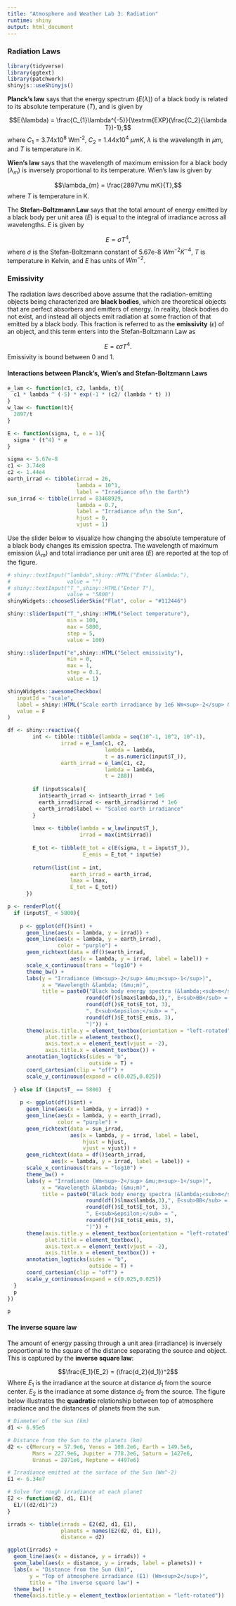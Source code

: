 ```yaml
---
title: "Atmosphere and Weather Lab 3: Radiation"
runtime: shiny
output: html_document
---
```

### Radiation Laws

```r
library(tidyverse)
library(ggtext)
library(patchwork)
shinyjs::useShinyjs()
```

**Planck's law** says that the energy spectrum ($E(\lambda)$) of a black body is related to its absolute temperature ($T$), and is given by

$$E(\lambda) = \frac{C_{1}\lambda^{-5}}{\textrm{EXP}(\frac{C_2}{\lambda T})-1},$$
where $C_1$ = 3.74x10^8^ Wm^-2^, $C_2$ = 1.44x10^4^ $\mu mK$, $\lambda$ is the wavelength in $\mu m$, and $T$ is temperature in K. 

**Wien's law** says that the wavelength of maximum emission for a black body ($\lambda_m$) is inversely proportional to its temperature. Wien's law is given by

$$\lambda_{m} = \frac{2897\mu mK}{T},$$
where $T$ is temperature in K.

The **Stefan-Boltzmann Law** says that the total amount of energy emitted by a black body per unit area ($E$) is equal to the integral of irradiance across all wavelengths. $E$ is given by 

$$E = \sigma T^4,$$
where $\sigma$ is the Stefan-Boltzmann constant of 5.67e-8 $Wm^{-2}K^{-4}$, $T$ is temperature in Kelvin, and $E$ has units of $Wm^{-2}$. 

### Emissivity

The radiation laws described above assume that the radiation-emitting objects being characterized are **black bodies**, which are theoretical objects that are perfect absorbers and emitters of energy. In reality, black bodies do not exist, and instead all objects emit radiation at some fraction of that emitted by a black body. This fraction is referred to as the **emissivity** ($\epsilon$) of an object, and this term enters into the Stefan-Boltzmann Law as

$$E = \epsilon \sigma T^4.$$
Emissivity is bound between 0 and 1.

#### Interactions between Planck's, Wien's and Stefan-Boltzmann Laws

```r
e_lam <- function(c1, c2, lambda, t){
  c1 * lambda ^ (-5) * exp(-1 * (c2/ (lambda * t) ))
}
w_law <- function(t){
  2897/t
}

E <- function(sigma, t, e = 1){
  sigma * (t^4) * e
}

sigma <- 5.67e-8
c1 <- 3.74e8
c2 <- 1.44e4
earth_irrad <- tibble(irrad = 26,
                      lambda = 10^1,
                      label = "Irradiance of\n the Earth")
sun_irrad <- tibble(irrad = 83468929,
                      lambda = 0.7,
                      label = "Irradiance of\n the Sun",
                      hjust = 0,
                      vjust = 1)
```

Use the slider below to visualize how changing the absolute temperature of a black body changes its emission spectra. The wavelength of maximum emission ($\lambda_m$) and total irradiance per unit area ($E$) are reported at the top of the figure. 

```r
# shiny::textInput("lambda",shiny::HTML("Enter &lambda;"),
#                  value = "")
# shiny::textInput("T_",shiny::HTML("Enter T"),
#                  value = "5800")
shinyWidgets::chooseSliderSkin("Flat", color = "#112446")

shiny::sliderInput("T_",shiny::HTML("Select temperature"),
                   min = 100,
                   max = 5800,
                   step = 5,
                   value = 100)

shiny::sliderInput("e",shiny::HTML("Select emissivity"),
                   min = 0,
                   max = 1,
                   step = 0.1,
                   value = 1)

shinyWidgets::awesomeCheckbox(
   inputId = "scale",
   label = shiny::HTML("Scale earth irradiance by 1e6 Wm<sup>-2</sup> &mu;m<sup>-1</sup>"), 
   value = F
)
```
 
```r

df <- shiny::reactive({
        int <- tibble::tibble(lambda = seq(10^-1, 10^2, 10^-1),
                 irrad = e_lam(c1, c2, 
                               lambda = lambda,
                               t = as.numeric(input$T_)),
                 earth_irrad = e_lam(c1, c2, 
                               lambda = lambda,
                               t = 288)) 
        
        if (input$scale){
          int$earth_irrad <- int$earth_irrad * 1e6
          earth_irrad$irrad <- earth_irrad$irrad * 1e6
          earth_irrad$label <- "Scaled earth irradiance"
        }
        
        lmax <- tibble(lambda = w_law(input$T_),
                       irrad = max(int$irrad))
        
        E_tot <- tibble(E_tot = c(E(sigma, t = input$T_)),
                        E_emis = E_tot * input$e)
        
        return(list(int = int,
                    earth_irrad = earth_irrad,
                    lmax = lmax,
                    E_tot = E_tot))
      })

p <- renderPlot({
  if (input$T_ < 5800){
    
    p <- ggplot(df()$int) +
      geom_line(aes(x = lambda, y = irrad)) +
      geom_line(aes(x = lambda, y = earth_irrad),
                color = "purple") +
      geom_richtext(data = df()$earth_irrad,
                    aes(x = lambda, y = irrad, label = label)) +
      scale_x_continuous(trans = "log10") +
      theme_bw() +
      labs(y = "Irradiance (Wm<sup>-2</sup> &mu;m<sup>-1</sup>)",
           x = "Wavelength &lambda; (&mu;m)",
           title = paste0("Black body energy spectra (&lambda;<sub>m</sub> = ",
                         round(df()$lmax$lambda,3),", E<sub>BB</sub> = ",
                         round(df()$E_tot$E_tot, 3),
                         ", E<sub>&epsilon;</sub> = ",
                         round(df()$E_tot$E_emis, 3),
                         ")")) +
      theme(axis.title.y = element_textbox(orientation = "left-rotated"),
            plot.title = element_textbox(),
            axis.text.x = element_text(vjust = -2),
            axis.title.x = element_textbox()) +
      annotation_logticks(sides = "b",
                          outside = T) +
      coord_cartesian(clip = "off") +
      scale_y_continuous(expand = c(0.025,0.025))
    
  } else if (input$T_ == 5800)  {
    
    p <- ggplot(df()$int) +
      geom_line(aes(x = lambda, y = irrad)) +
      geom_line(aes(x = lambda, y = earth_irrad),
                color = "purple") +
      geom_richtext(data = sun_irrad,
                    aes(x = lambda, y = irrad, label = label,
                        hjust = hjust,
                        vjust = vjust)) +
      geom_richtext(data = df()$earth_irrad,
              aes(x = lambda, y = irrad, label = label)) +
      scale_x_continuous(trans = "log10") +
      theme_bw() +
      labs(y = "Irradiance (Wm<sup>-2</sup> &mu;m<sup>-1</sup>)",
           x = "Wavelength &lambda; (&mu;m)",
           title = paste0("Black body energy spectra (&lambda;<sub>m</sub> = ",
                         round(df()$lmax$lambda,3),", E<sub>BB</sub> = ",
                         round(df()$E_tot$E_tot, 3),
                         ", E<sub>&epsilon;</sub> = ",
                         round(df()$E_tot$E_emis, 3),
                         ")")) +
      theme(axis.title.y = element_textbox(orientation = "left-rotated"),
            plot.title = element_textbox(),
            axis.text.x = element_text(vjust = -2),
            axis.title.x = element_textbox()) +
      annotation_logticks(sides = "b",
                          outside = T) +
      coord_cartesian(clip = "off") +
      scale_y_continuous(expand = c(0.025,0.025))
  }
  p
})

p

```

#### The inverse square law

The amount of energy passing through a unit area (irradiance) is inversely proportional to the square of the distance separating the source and object. This is captured by the **inverse square law**:

$$\frac{E_1}{E_2} = (\frac{d_2}{d_1})^2$$
Where $E_1$ is the irradiance at the source at distance $d_1$ from the source center. $E_2$ is the irradiance at some distance $d_2$ from the source. The figure below illustrates the **quadratic** relationship between top of atmosphere irradiance and the distances of planets from the sun.

```r
# Diameter of the sun (km)
d1 <- 6.95e5 

# Distance from the Sun to the planets (km)
d2 <- c(Mercury = 57.9e6, Venus = 108.2e6, Earth = 149.5e6, 
        Mars = 227.9e6, Jupiter = 778.3e6, Saturn = 1427e6,
        Uranus = 2871e6, Neptune = 4497e6)

# Irradiance emitted at the surface of the Sun (Wm^-2)
E1 <- 6.34e7

# Solve for rough irradiance at each planet
E2 <- function(d2, d1, E1){
  E1/((d2/d1)^2)
}

irrads <- tibble(irrads = E2(d2, d1, E1),
                 planets = names(E2(d2, d1, E1)),
                 distance = d2)

ggplot(irrads) +
  geom_line(aes(x = distance, y = irrads)) +
  geom_label(aes(x = distance, y = irrads, label = planets)) +
  labs(x = "Distance from the Sun (km)",
       y = "Top of atmosphere irradiance (E1) (Wm<sup>2</sup>)",
       title = "The inverse square law") +
  theme_bw() +
  theme(axis.title.y = element_textbox(orientation = "left-rotated"))
```


